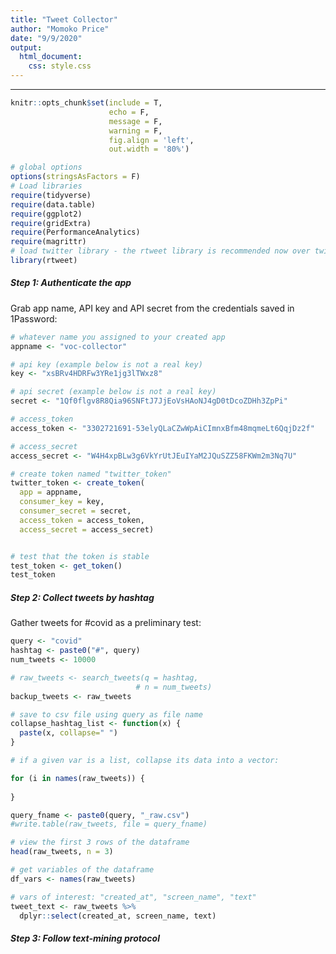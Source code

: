```yaml
---
title: "Tweet Collector"
author: "Momoko Price"
date: "9/9/2020"
output: 
  html_document:
    css: style.css
---
```


***
```r
knitr::opts_chunk$set(include = T,
                      echo = F, 
                      message = F, 
                      warning = F,
                      fig.align = 'left',
                      out.width = '80%')

# global options
options(stringsAsFactors = F)
# Load libraries
require(tidyverse)
require(data.table)
require(ggplot2)
require(gridExtra)
require(PerformanceAnalytics)
require(magrittr)
# load twitter library - the rtweet library is recommended now over twitteR
library(rtweet)

```
##### Step 1: Authenticate the app

Grab app name, API key and API secret from the credentials saved in 1Password:
 
```r
# whatever name you assigned to your created app
appname <- "voc-collector"

# api key (example below is not a real key)
key <- "xsBRv4HDRFw3YRe1jg3lTWxz8"

# api secret (example below is not a real key)
secret <- "1Qf0flgv8R8Qia96SNFtJ7JjEoVsHAoNJ4gD0tDcoZDHh3ZpPi"

# access_token
access_token <- "3302721691-53elyQLaCZwWpAiCImnxBfm48mqmeLt6QqjDz2f"

# access_secret
access_secret <- "W4H4xpBLw3g6VkYrUtJEuIYaM2JQuSZZ58FKWm2m3Nq7U"

# create token named "twitter_token"
twitter_token <- create_token(
  app = appname,
  consumer_key = key,
  consumer_secret = secret,
  access_token = access_token,
  access_secret = access_secret)


# test that the token is stable
test_token <- get_token()
test_token
```
##### Step 2: Collect tweets by hashtag
Gather tweets for #covid as a preliminary test:

```r
query <- "covid"
hashtag <- paste0("#", query)
num_tweets <- 10000

# raw_tweets <- search_tweets(q = hashtag, 
                            # n = num_tweets)
backup_tweets <- raw_tweets
```

```r
# save to csv file using query as file name
collapse_hashtag_list <- function(x) {
  paste(x, collapse=" ")
}

# if a given var is a list, collapse its data into a vector: 

for (i in names(raw_tweets)) {
  
}

query_fname <- paste0(query, "_raw.csv")
#write.table(raw_tweets, file = query_fname)
```


```r
# view the first 3 rows of the dataframe
head(raw_tweets, n = 3)

# get variables of the dataframe
df_vars <- names(raw_tweets)

# vars of interest: "created_at", "screen_name", "text"
tweet_text <- raw_tweets %>%
  dplyr::select(created_at, screen_name, text)
```


##### Step 3: Follow text-mining protocol
